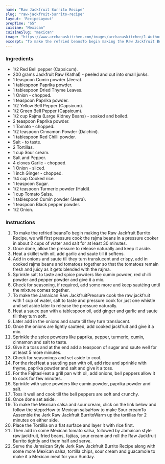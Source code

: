 ---
name: "Raw Jackfruit Burrito Recipe"
slug: "raw-jackfruit-burrito-recipe"
layout: 'RecipeLayout'
prepTime: "65"
cuisine: "Mexican"
cuisineSlug: "mexican"
image: "https://www.archanaskitchen.com/images/archanaskitchen/1-Author/sibyl-archanaskitchen.com/Jamaican_Jerk_Raw_Jackfruit_Burrito_Recipe_.jpg"
excerpt: "To make the refried beansTo begin making the Raw Jackfruit Burrito Recipe, we will first pressure cook the rajma beans in a pressure cooker in about 2 cups of water and salt for at least 30 minutes"
---

### Ingredients

- 1/2 Red Bell pepper (Capsicum).
- 200 grams Jackfruit Raw (Kathal) - peeled and cut into small junks.
- 1 teaspoon Cumin powder (Jeera).
- 1 tablespoon Paprika powder.
- 1 tablespoon Dried Thyme Leaves.
- 1 Onion - chopped.
- 1 teaspoon Paprika powder.
- 1/2 Yellow Bell Pepper (Capsicum).
- 1/2 Green Bell Pepper (Capsicum).
- 1/2 cup Rajma (Large Kidney Beans) - soaked and boiled.
- 2 teaspoon Paprika powder.
- 1 Tomato - chopped.
- 1/2 teaspoon Cinnamon Powder (Dalchini).
- 1 tablespoon Red Chilli powder.
- Salt - to taste.
- 2 Tortillas.
- 1 cup Sour cream.
- Salt and Pepper.
- 4 cloves Garlic - chopped.
- 1 Onion - sliced.
- 1 inch Ginger - chopped.
- 1/4 cup Cooked rice.
- 1 teaspoon Sugar.
- 1/2 teaspoon Turmeric powder (Haldi).
- 1 cup Tomato Salsa.
- 1 tablespoon Cumin powder (Jeera).
- 1 teaspoon Black pepper powder.
- 1/2 Onion.

### Instructions

1. To make the refried beansTo begin making the Raw Jackfruit Burrito Recipe, we will first pressure cook the rajma beans in a pressure cooker in about 2 cups of water and salt for at least 30 minutes.
1. Once done, allow the pressure to release naturally and keep it aside.
1. Heat a skillet with oil, add garlic and saute till it softens.
1. Add in onions and saute till they turn translucent and crispy, add in cooked rajma beans and tomatoes together so that the tomatoes remain fresh and juicy as it gets blended with the rajma.
1. Sprinkle salt to taste and spice powders like cumin powder, red chilli powder and pepper powder and give it a mix.
1. Check for seasoning, if required, add some more and keep sautéing until the mixture comes together.
1. To make the Jamaican Raw JackfruitPressure cook the raw jackfruit with 1 cup of water, salt to taste and pressure cook for just one whistle and set aside later to release the pressure naturally.
1. Heat a sauce pan with a tablespoon oil, add ginger and garlic and saute till they turn soft.
1. Later add in the onions and saute till they turn translucent.
1. Once the onions are lightly sautéed, add cooked jackfruit and give it a mix.
1. Sprinkle the spice powders like paprika, pepper, turmeric, cumin, cinnamon and salt to taste.
1. Give it a toss and at the end add a teaspoon of sugar and saute well for at least 5 more minutes.
1. Check for seasonings and set aside to cool.
1. For the riceHeat a sautéing pan with oil, add rice and sprinkle with thyme, paprika powder and salt and give it a toss.
1. For the FajitasHeat a grill pan with oil, add  onions, bell peppers allow it to cook for few minutes.
1. Sprinkle with spice powders like cumin powder, paprika powder and salt.
1. Toss it well and cook till the bell peppers are soft and crunchy.
1. Once done set aside.
1. To make the Mexican salsa and sour cream, click on the link below and follow the steps:How to Mexican salsaHow to make Sour creamTo Assemble the Jerk Raw Jackfruit BurritoWarm up the tortillas for 2 minutes on either side.
1. Place the Tortillia on a flat surface and layer it with rice first.
1. Then add in some Mexican tomato salsa, followed by Jamaican style raw jackfruit, fried beans, fajitas, sour cream and roll the Raw Jackfruit Burrito tightly and them half and serve.
1. Serve the Jamaican Style Jerk Raw Jackfruit Burrito Recipe along with some more Mexican salsa, tortilla chips, sour cream and guacamole to make it a Mexican meal for your Sunday.
